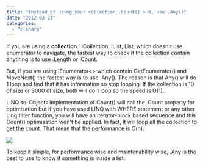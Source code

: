 ```yaml
---
title: "Instead of using your collection .Count() > 0, use .Any()"
date: "2012-03-23"
categories: 
  - "c-sharp"
---
```


If you are using a **collection** : ICollection, IList, List, which doesn't use enumerator to navigate, the fastest way to check if the collection contain anything is to use .Length or .Count.

But, if you are using IEnumerator<> which contain GetEnumerator() and MoveNext() the fastest way is to use .Any(). The reason is that Any() will do 1 loop and find that it has information so stop looping. If the collection is 10 of size or 9000 of size, both will do 1 loop so the speed is O(1).

LINQ-to-Objects implementation of Count() will call the .Count property for optimisation but if you have used LINQ with WHERE statement or any other Linq filter function, you will have an iterator-block based sequence and this Count() optimisation won't be applied. In fact, it will loop all the collection to get the count. That mean that the performance is O(n).

![](images/countProperty-400x125.png)

To keep it simple, for performance wise and maintenability wise, .Any is the best to use to know if something is inside a list.
